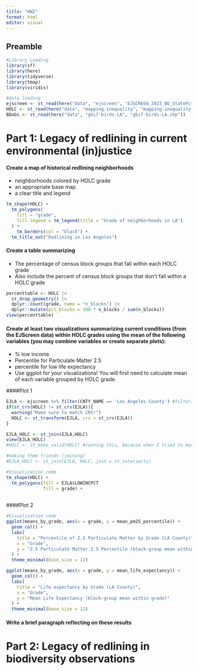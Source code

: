 ```yaml
---
title: "HW2"
format: html
editor: visual
---
```


## Preamble

```r
#Library Loading
library(sf)
library(here)
library(tidyverse)
library(tmap)
library(viridis)

#data loading
ejscreen <- st_read(here("data", "ejscreen", "EJSCREEN_2023_BG_StatePct_with_AS_CNMI_GU_VI.gdb"))
HOLC <- st_read(here("data", "mapping-inequality", "mapping-inequality-los-angeles.json"))
BDobs <- st_read(here("data", "gbif-birds-LA", "gbif-birds-LA.shp"))
```

# Part 1: Legacy of redlining in current environmental (in)justice

#### Create a map of historical redlining neighborhoods

-   neighborhoods colored by HOLC grade
-   an appropriate base map
-   a clear title and legend

```r
tm_shape(HOLC) +
  tm_polygons(
    fill = "grade",
    fill.legend = tm_legend(title = "Grade of neighborhoods in LA")
  ) +
    tm_borders(col = "black") +
  tm_title_out("Redlining in Los Angeles")
```

#### Create a table summarizing

-   The percentage of census block groups that fall within each HOLC grade
-   Also include the percent of census block groups that don’t fall within a HOLC grade

```r
percenttable <- HOLC |>
  st_drop_geometry() |>
  dplyr::count(grade, name = "n_blocks") |>
  dplyr::mutate(pct_blocks = 100 * n_blocks / sum(n_blocks))
view(percenttable)
```

#### Create at least two visualizations summarizing current conditions (from the EJScreen data) within HOLC grades using the mean of the following variables (you may combine variables or create separate plots):

-   % low income
-   Percentile for Particulate Matter 2.5
-   percentile for low life expectancy
-   Use ggplot for your visualizations! You will first need to calculate mean of each variable grouped by HOLC grade.

####Plot 1

```r
EJLA <- ejscreen %>% filter(CNTY_NAME == 'Los Angeles County') #filtering for just Los Angeles
if(st_crs(HOLC) != st_crs(EJLA)){
  warning("Make sure to match CRS!")
  HOLC <- st_transform(EJLA, crs = st_crs(EJLA))
}

EJLA_HOLC <- st_join(EJLA,HOLC)
view(EJLA_HOLC)
#HOLC <- st_make_valid(HOLC) #running this, because when I tried to marry the data sets, (st_join) I was getting errors, this should eliminate geometry issues, this is what the internet said. 

#making them friends (joining)
#EJLA_HOLC <- st_join(EJLA, HOLC, join = st_intersects)

#Visualization code
tm_shape(HOLC) + 
  tm_polygons(fill = EJLA$LOWINCPCT
              fill = grade) +
  

```

####Plot 2

```r
#Visualization code
ggplot(means_by_grade, aes(x = grade, y = mean_pm25_percentile)) +
  geom_col() +
  labs(
    title = "Percentile of 2.5 Particulate Matter by Grade (LA County)",
    x = "Grade",
    y = "2.5 Particulate Matter 2.5 Percentile (block-group mean within grade)", 
  ) +
  theme_minimal(base_size = 12)
```

```r
ggplot(means_by_grade, aes(x = grade, y = mean_life_expectancy)) +
  geom_col() +
  labs(
    title = "Life expectancy by Grade (LA County)",
    x = "Grade",
    y = "Mean Life Expectancy (block-group mean within grade)"
  ) +
  theme_minimal(base_size = 12)
```

#### Write a brief paragraph reflecting on these results

# Part 2: Legacy of redlining in biodiversity observations
